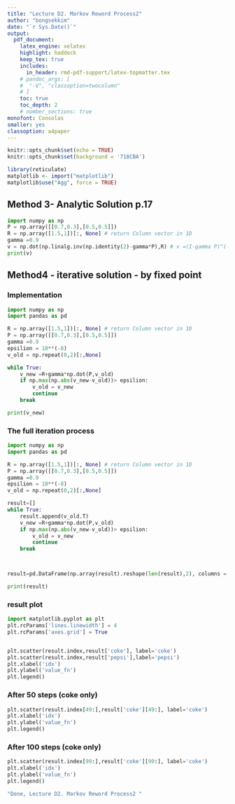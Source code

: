 ```yaml
---
title: "Lecture D2. Markov Reword Process2"  
author: "bongsekkim"  
date: "`r Sys.Date()`"  
output:   
  pdf_document:  
    latex_engine: xelatex
    highlight: haddock  
    keep_tex: true  
    includes:
      in_header: rmd-pdf-support/latex-topmatter.tex
    # pandoc_args: [
    #  "-V", "classoption=twocolumn"
    # ]
    toc: true   
    toc_depth: 2  
    # number_sections: true  
monofont: Consolas
smaller: yes
classoption: a4paper
---
```


```r
knitr::opts_chunk$set(echo = TRUE)
knitr::opts_chunk$set(background = '718CBA')  
```

```r
library(reticulate)
matplotlib <- import("matplotlib")
matplotlib$use("Agg", force = TRUE)
```
\newpage

## Method 3- Analytic Solution p.17

```python
import numpy as np
P = np.array([[0.7,0.3],[0.5,0.5]])
R = np.array([1.5,1])[:, None] # return Column vector in 1D
gamma =0.9
v = np.dot(np.linalg.inv(np.identity(2)-gamma*P),R) # v =(I-gamma P)^(-1) R 
print(v)
```

\newpage
## Method4 - iterative solution - by fixed point

### Implementation

```python
import numpy as np
import pandas as pd

R = np.array([1.5,1])[:, None] # return Column vector in 1D
P = np.array([[0.7,0.3],[0.5,0.5]])
gamma =0.9
epsilion = 10**(-8)
v_old = np.repeat(0,2)[:,None]

while True: 
    v_new =R+gamma*np.dot(P,v_old)
    if np.max(np.abs(v_new-v_old))> epsilion: 
        v_old = v_new
        continue 
    break

print(v_new)

```

### The full iteration process

```python
import numpy as np
import pandas as pd

R = np.array([1.5,1])[:, None] # return Column vector in 1D
P = np.array([[0.7,0.3],[0.5,0.5]])
gamma =0.9
epsilion = 10**(-8)
v_old = np.repeat(0,2)[:,None]

result=[]
while True: 
    result.append(v_old.T)
    v_new =R+gamma*np.dot(P,v_old)
    if np.max(np.abs(v_new-v_old))> epsilion: 
        v_old = v_new
        continue 
    break



result=pd.DataFrame(np.array(result).reshape(len(result),2), columns = ['coke', 'pepsi'])

print(result)

```

\newpage

### result plot 

```python
import matplotlib.pyplot as plt 
plt.rcParams['lines.linewidth'] = 4
plt.rcParams['axes.grid'] = True


plt.scatter(result.index,result['coke'], label='coke')
plt.scatter(result.index,result['pepsi'],label='pepsi')
plt.xlabel('idx')
plt.ylabel('value_fn')
plt.legend()

```

### After 50 steps (coke only)

```python

plt.scatter(result.index[49:],result['coke'][49:], label='coke')
plt.xlabel('idx')
plt.ylabel('value_fn')
plt.legend()

```



### After 100 steps (coke only)

```python

plt.scatter(result.index[99:],result['coke'][99:], label='coke')
plt.xlabel('idx')
plt.ylabel('value_fn')
plt.legend()

```




```r
"Done, Lecture D2. Markov Reword Process2 "
```